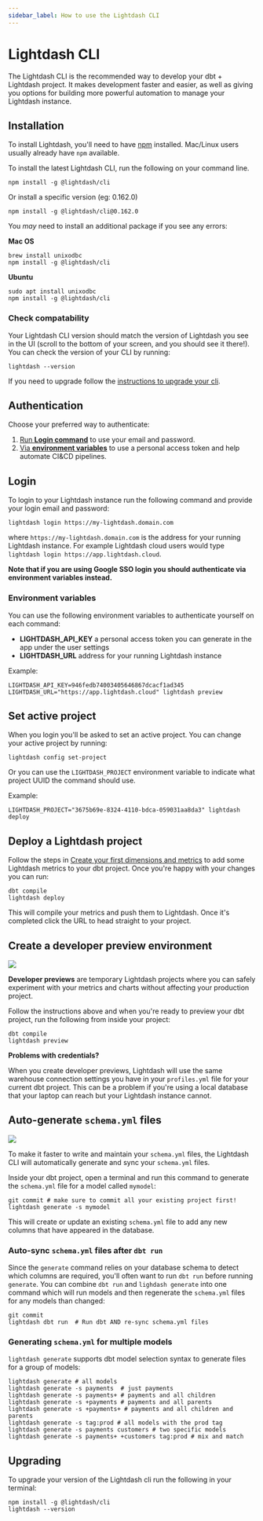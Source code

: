```yaml
---
sidebar_label: How to use the Lightdash CLI
---
```


# Lightdash CLI

The Lightdash CLI is the recommended way to develop your dbt + Lightdash project. It makes development faster and 
easier, as well as giving you options for building more powerful automation to manage your Lightdash instance.

## Installation

To install Lightdash, you'll need to have [npm](https://docs.npmjs.com/downloading-and-installing-node-js-and-npm) 
installed. Mac/Linux users usually already have `npm` available.

To install the latest Lightdash CLI, run the following on your command line.

```shell
npm install -g @lightdash/cli
```

Or install a specific version (eg: 0.162.0)

```shell
npm install -g @lightdash/cli@0.162.0
```

You _may_ need to install an additional package if you see any errors:

**Mac OS**


```shell
brew install unixodbc
npm install -g @lightdash/cli
```

**Ubuntu**

```shell
sudo apt install unixodbc
npm install -g @lightdash/cli
```

### Check compatability

Your Lightdash CLI version should match the version of Lightdash you see in the UI (scroll to the bottom of your screen, and you should see it there!). You can check the version of 
your CLI by running:

```shell
lightdash --version
```

If you need to upgrade follow the [instructions to upgrade your cli](#upgrading).

## Authentication

Choose your preferred way to authenticate:

1. [Run **Login command**](#login) to use your email and password.
2. [Via **environment variables**](#environment-variables) to use a personal access token and help automate CI&CD pipelines.

## Login

To login to your Lightdash instance run the following command and provide your login email and password:

```shell
lightdash login https://my-lightdash.domain.com
```

where `https://my-lightdash.domain.com` is the address for your running Lightdash instance. For example Lightdash 
cloud users would type `lightdash login https://app.lightdash.cloud`.

**Note that if you are using Google SSO login you should authenticate via environment variables instead.**

### Environment variables

You can use the following environment variables to authenticate yourself on each command:

- **LIGHTDASH_API_KEY** a personal access token you can generate in the app under the user settings
- **LIGHTDASH_URL** address for your running Lightdash instance

Example:

```shell
LIGHTDASH_API_KEY=946fedb74003405646867dcacf1ad345 LIGHTDASH_URL="https://app.lightdash.cloud" lightdash preview
```

## Set active project

When you login you'll be asked to set an active project. You can change your active project by running:

```shell
lightdash config set-project
```

Or you can use the `LIGHTDASH_PROJECT` environment variable to indicate what project UUID the command should use.

Example:

```shell
LIGHTDASH_PROJECT="3675b69e-8324-4110-bdca-059031aa8da3" lightdash deploy
```

## Deploy a Lightdash project

Follow the steps in [Create your first dimensions and metrics](./add-metrics.mdx) to add some Lightdash metrics to 
your dbt project. Once you're happy with your changes you can run:

```shell
dbt compile
lightdash deploy
```

This will compile your metrics and push them to Lightdash. Once it's completed click the URL to head straight to 
your project.

## Create a developer preview environment

<a href="https://www.loom.com/share/fddc9adab0694f60a85d0a48d67469be">
    <img src="https://cdn.loom.com/sessions/thumbnails/fddc9adab0694f60a85d0a48d67469be-with-play.gif" />
</a>

**Developer previews** are temporary Lightdash projects where you can safely experiment with your metrics and charts 
without affecting your production project.

Follow the instructions above and when you're ready to preview your dbt project, run the following from inside your 
project:

```shell
dbt compile
lightdash preview
```

**Problems with credentials?**

When you create developer previews, Lightdash will use the same warehouse connection settings you have in your 
`profiles.yml` file for your current dbt project. This can be a problem if you're using a local database that your 
laptop can reach but your Lightdash instance cannot.

## Auto-generate `schema.yml` files

<a href="https://www.loom.com/share/82833c5ea8a841dbb0ebdbcd878f85a1">
    <img src="https://cdn.loom.com/sessions/thumbnails/82833c5ea8a841dbb0ebdbcd878f85a1-with-play.gif" />
</a>

To make it faster to write and maintain your `schema.yml` files, the Lightdash CLI will automatically generate and 
sync your `schema.yml` files.

Inside your dbt project, open a terminal and run this command to generate the `schema.yml` file for a model called 
`mymodel`:

```shell
git commit # make sure to commit all your existing project first!
lightdash generate -s mymodel
```

This will create or update an existing `schema.yml` file to add any new columns that have appeared in the database. 

### Auto-sync `schema.yml` files after `dbt run` 

Since the `generate` command relies on your database schema to detect which columns are required, you'll often want
to run `dbt run` before running `generate`. You can combine `dbt run` and `lighdash generate` into one command which 
will run models and then regenerate the 
`schema.yml` files for any models than changed:

```shell
git commit
lightdash dbt run  # Run dbt AND re-sync schema.yml files
```

### Generating `schema.yml` for multiple models

`lightdash generate` supports dbt model selection syntax to generate files for a group of models:
```shell
lightdash generate # all models
lightdash generate -s payments  # just payments
lightdash generate -s payments+ # payments and all children
lightdash generate -s +payments # payments and all parents
lightdash generate -s +payments+ # payments and all children and parents
lightdash generate -s tag:prod # all models with the prod tag
lightdash generate -s payments customers # two specific models
lightdash generate -s payments+ +customers tag:prod # mix and match
```

## Upgrading

To upgrade your version of the Lightdash cli run the following in your terminal:

```shell
npm install -g @lightdash/cli
lightdash --version
```
